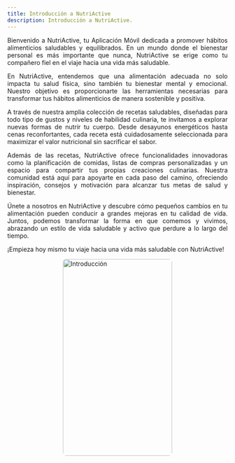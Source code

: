 ```yaml
---
title: Introducción a NutriActive
description: Introducción a NutriActive.
---
```


<p style="text-align: justify;">Bienvenido a NutriActive, tu Aplicación Móvil dedicada a promover hábitos alimenticios saludables y equilibrados. En un mundo donde el bienestar personal es más importante que nunca, NutriActive se erige como tu compañero fiel en el viaje hacia una vida más saludable.</p>

<p style="text-align: justify;">En NutriActive, entendemos que una alimentación adecuada no solo impacta tu salud física, sino también tu bienestar mental y emocional. Nuestro objetivo es proporcionarte las herramientas necesarias para transformar tus hábitos alimenticios de manera sostenible y positiva.</p>

<p style="text-align: justify;">A través de nuestra amplia colección de recetas saludables, diseñadas para todo tipo de gustos y niveles de habilidad culinaria, te invitamos a explorar nuevas formas de nutrir tu cuerpo. Desde desayunos energéticos hasta cenas reconfortantes, cada receta está cuidadosamente seleccionada para maximizar el valor nutricional sin sacrificar el sabor.</p>

<p style="text-align: justify;">Además de las recetas, NutriActive ofrece funcionalidades innovadoras como la planificación de comidas, listas de compras personalizadas y un espacio para compartir tus propias creaciones culinarias. Nuestra comunidad está aquí para apoyarte en cada paso del camino, ofreciendo inspiración, consejos y motivación para alcanzar tus metas de salud y bienestar.</p>

<p style="text-align: justify;">Únete a nosotros en NutriActive y descubre cómo pequeños cambios en tu alimentación pueden conducir a grandes mejoras en tu calidad de vida. Juntos, podemos transformar la forma en que comemos y vivimos, abrazando un estilo de vida saludable y activo que perdure a lo largo del tiempo.</p>

<p style="text-align: justify;">¡Empieza hoy mismo tu viaje hacia una vida más saludable con NutriActive!</p>

  <img
    src="/1.png"
    alt="Introducción"
    style="height: 450px; width: 250px; margin: 10px auto; display: block; border-radius: 8px;"
  />

